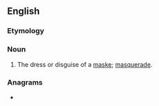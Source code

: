 ==English==

===Etymology===
{{suffix|en|mask|ery}}

===Noun===
{{en-noun|maskeries}}

# {{lb|en|obsolete}} The dress or disguise of a [[maske]]; [[masquerade]].
#: {{rfquotek|en|Marston}}

===Anagrams===
* {{anagrams|en|a=aekmrsy|Markeys}}